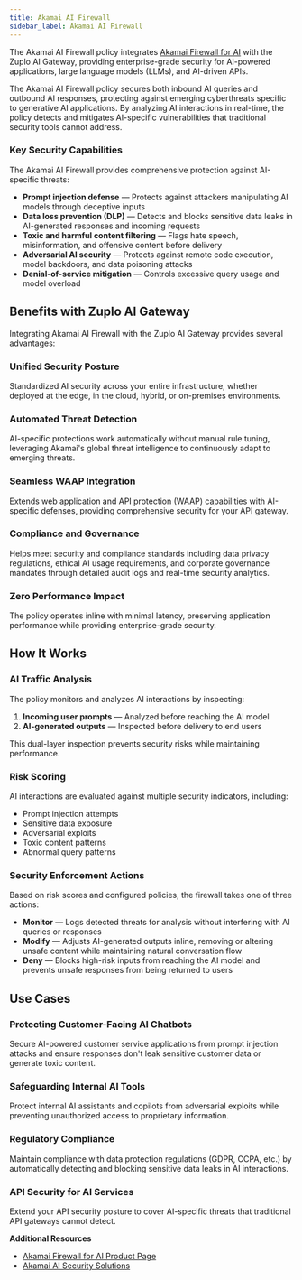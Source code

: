 ```yaml
---
title: Akamai AI Firewall
sidebar_label: Akamai AI Firewall
---
```


The Akamai AI Firewall policy integrates
[Akamai Firewall for AI](https://www.akamai.com/products/firewall-for-ai) with
the Zuplo AI Gateway, providing enterprise-grade security for AI-powered
applications, large language models (LLMs), and AI-driven APIs.

The Akamai AI Firewall policy secures both inbound AI queries and outbound AI
responses, protecting against emerging cyberthreats specific to generative AI
applications. By analyzing AI interactions in real-time, the policy detects and
mitigates AI-specific vulnerabilities that traditional security tools cannot
address.

### Key Security Capabilities

The Akamai AI Firewall provides comprehensive protection against AI-specific
threats:

- **Prompt injection defense** — Protects against attackers manipulating AI
  models through deceptive inputs
- **Data loss prevention (DLP)** — Detects and blocks sensitive data leaks in
  AI-generated responses and incoming requests
- **Toxic and harmful content filtering** — Flags hate speech, misinformation,
  and offensive content before delivery
- **Adversarial AI security** — Protects against remote code execution, model
  backdoors, and data poisoning attacks
- **Denial-of-service mitigation** — Controls excessive query usage and model
  overload

## Benefits with Zuplo AI Gateway

Integrating Akamai AI Firewall with the Zuplo AI Gateway provides several
advantages:

### Unified Security Posture

Standardized AI security across your entire infrastructure, whether deployed at
the edge, in the cloud, hybrid, or on-premises environments.

### Automated Threat Detection

AI-specific protections work automatically without manual rule tuning,
leveraging Akamai's global threat intelligence to continuously adapt to emerging
threats.

### Seamless WAAP Integration

Extends web application and API protection (WAAP) capabilities with AI-specific
defenses, providing comprehensive security for your API gateway.

### Compliance and Governance

Helps meet security and compliance standards including data privacy regulations,
ethical AI usage requirements, and corporate governance mandates through
detailed audit logs and real-time security analytics.

### Zero Performance Impact

The policy operates inline with minimal latency, preserving application
performance while providing enterprise-grade security.

## How It Works

### AI Traffic Analysis

The policy monitors and analyzes AI interactions by inspecting:

1. **Incoming user prompts** — Analyzed before reaching the AI model
2. **AI-generated outputs** — Inspected before delivery to end users

This dual-layer inspection prevents security risks while maintaining
performance.

### Risk Scoring

AI interactions are evaluated against multiple security indicators, including:

- Prompt injection attempts
- Sensitive data exposure
- Adversarial exploits
- Toxic content patterns
- Abnormal query patterns

### Security Enforcement Actions

Based on risk scores and configured policies, the firewall takes one of three
actions:

- **Monitor** — Logs detected threats for analysis without interfering with AI
  queries or responses
- **Modify** — Adjusts AI-generated outputs inline, removing or altering unsafe
  content while maintaining natural conversation flow
- **Deny** — Blocks high-risk inputs from reaching the AI model and prevents
  unsafe responses from being returned to users

## Use Cases

### Protecting Customer-Facing AI Chatbots

Secure AI-powered customer service applications from prompt injection attacks
and ensure responses don't leak sensitive customer data or generate toxic
content.

### Safeguarding Internal AI Tools

Protect internal AI assistants and copilots from adversarial exploits while
preventing unauthorized access to proprietary information.

### Regulatory Compliance

Maintain compliance with data protection regulations (GDPR, CCPA, etc.) by
automatically detecting and blocking sensitive data leaks in AI interactions.

### API Security for AI Services

Extend your API security posture to cover AI-specific threats that traditional
API gateways cannot detect.

**Additional Resources**

- [Akamai Firewall for AI Product Page](https://www.akamai.com/products/firewall-for-ai)
- [Akamai AI Security Solutions](https://www.akamai.com/solutions/security/ai-security)
